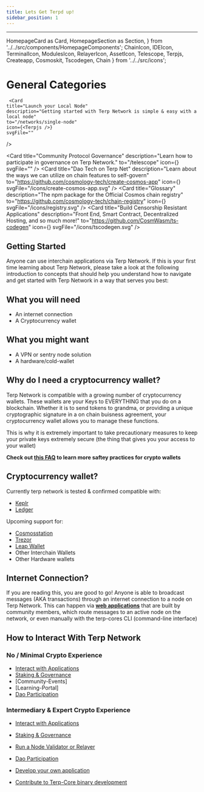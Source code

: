 ```yaml
---
title: Lets Get Terpd up!
sidebar_position: 1
---
```

---
  HomepageCard as Card,
  HomepageSection as Section,
} from '../../src/components/HomepageComponents';
  ChainIcon,
  IDEIcon,
  TerminalIcon,
  ModulesIcon,
  RelayerIcon,
  AssetIcon,
  Telescope,
  Terpjs,
  Createapp,
  Cosmoskit,
  Tscodegen,
  Chain
} from '../../src/icons';

# General Categories





<Section  id="start" hasSubSections >

   <Section>
   
     <Card
    title="Launch your Local Node"
    description="Getting started with Terp Network is simple & easy with a local node"
    to="/networks/single-node"
    icon={<Terpjs />}
    svgFile=""
  />

  <Card
    title="Learn about Wallet Tech "
    description="Introduction to compatible cryptographic wallets, also basic guidelines & security best practices."
    to="https://github.com/cosmology-tech/cosmos-kit"
    icon=""
    svgFile="/icons/bag.svg"
  />
  <Card
    title="Community Protocol Governance"
    description="Learn how to participate in governance on Terp Network."
    to="/telescope"
    icon={<Telescope />}
    svgFile=""
  />
  <Card
    title="Dao Tech on Terp Net"
    description="Learn about the ways we can utilize on chain features to self-govern"
    to="https://github.com/cosmology-tech/create-cosmos-app"
    icon={<Createapp />}
    svgFile="/icons/create-cosmos-app.svg"
  />
  <Card
    title="Glossary"
    description="The npm package for the Official Cosmos chain registry"
    to="https://github.com/cosmology-tech/chain-registry"
    icon={<Cosmoskit />}
    svgFile="/icons/registry.svg"
  />
  <Card
    title="Build Censorship Resistant Applications"
    description="Front End, Smart Contract, Decentralized Hosting, and so much more!"
    to="https://github.com/CosmWasm/ts-codegen"
    icon={<Tscodegen />}
    svgFile="/icons/tscodegen.svg"
  />   
  </Section>


## Getting Started

Anyone can use interchain applications via Terp Network. If this is your first time learning about Terp Network, please take a look at the following introduction to concepts that should help you understand how to navigate and get started with Terp Network in a way that serves you best:

## What you will need 
- An internet connection 
- A Cryptocurrency wallet 

## What you might want 
- A VPN or sentry node solution 
- A hardware/cold-wallet

## Why do I need a cryptocurrency wallet?
Terp Network is compatible with a growing number of cryptocurrency wallets. These wallets are your Keys to EVERYTHING that you do on a blockchain. Whether it is to send tokens to grandma, or providing a unique cryptographic signature in a on chain buisness agreement, your cryptocurrency wallet allows you to manage these functions. 

This is why it is extremely important to take precautionary measures to keep your private keys extremely secure (the thing that gives you your access to your wallet)

**Check out [this FAQ](../overview/wallets/saftey.md) to learn more saftey practices for crypto wallets** 

## Cryptocurrency wallet?

Currently terp network is tested & confirmed compatible with:
- [Keplr](https://keplr.app) 
- [Ledger](https://www.ledger.com/) 

Upcoming support for:
- [Cosmosstation](https://www.cosmostation.io/) 
- [Trezor](https://trezor.io/) 
- [Leap Wallet](https://www.leapwallet.io/) 
- Other Interchain Wallets 
- Other Hardware wallets

##  Internet Connection?

If you are reading this, you are good to go! Anyone is able to broadcast messages (AKA transactions) through an internet connection to a node on Terp Network. This can happen via **[web applications](https://en.wikipedia.org/wiki/Web_application)** that are built by community members, which route messages to an active node on the network, or even manually with the terp-cores CLI (command-line interface)

## How to Interact With Terp Network

### No / Minimal Crypto Experience
- [Interact with Applications](https://terp.network/ecosystem)
- [Staking & Governance](governance.md)
- [Community-Events]
- [Learning-Portal]
- [Dao Participation](../overview/genesis-prep/daos/README.md)
### Intermediary & Expert Crypto Experience
- [Interact with Applications](https://terp.network/ecosystem)
- [Staking & Governance](governance.md)
- [Run a Node Validator or Relayer](../overview/validate/FAQ.md)
- [Dao Participation](../overview/genesis-prep/daos/README.md)
- [Develop your own application](../frontend/)
- [Contribute to Terp-Core binary development](../terp-core/build.md)




  </Section>

